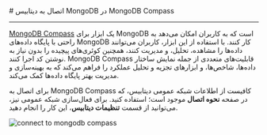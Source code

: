 

<Layout>
<Head>
<title>مستندات اتصال به MongoDB با MongoDB Compass - لیارا</title>
<meta property="og:title" content="مستندات خدمات رایانش ابری لیارا" />
<meta property="og:description" content="مستندات اتصال به دیتابیس MongoDB با MongoDB Compass"  />
<meta property="og:image" content="https://media.liara.ir/logos/liara-poster.jpg" />
</Head>
# اتصال به دیتابیس MongoDB در MongoDB Compass
<hr className="mb-2" />

<a href="https://www.mongodb.com/products/tools/compass" className="text-[#2196f3] ">MongoDB Compass</a> یک ابزار برای MongoDB است که به کاربران امکان می‌دهد به راحتی با پایگاه داده‌های MongoDB کار کنند. با استفاده از این ابزار، کاربران می‌توانند داده‌ها را مشاهده، تحلیل، و مدیریت کنند، همچنین کوئری‌های پیچیده را بدون نیاز به نوشتن کد اجرا کنند. MongoDB Compass قابلیت‌های متعددی از جمله نمایش ساختار داده‌ها، شاخص‌ها، و ابزارهای تجزیه و تحلیل عملکرد را فراهم می‌کند که به بهینه‌سازی و مدیریت بهتر پایگاه داده‌ها کمک می‌کند.

<div className="h-2" />

برای اتصال به MongoDB Compass کافیست از اطلاعات شبکه عمومی دیتابیس، که در صفحه <b>نحوه اتصال</b> موجود است؛ استفاده کنید.
برای فعال‌سازی شبکه عمومی نیز، می‌توانید از قسمت <b>تنظیمات دیتابیس</b>، این کار را انجام دهید.
<div className="h-4" />

<img
  src="https://media.liara.ir/old/mongodb/connect-to-mongodb-database-with-mongodb-compass.gif"
  alt="connect to mongodb compass"
/>

</Layout>